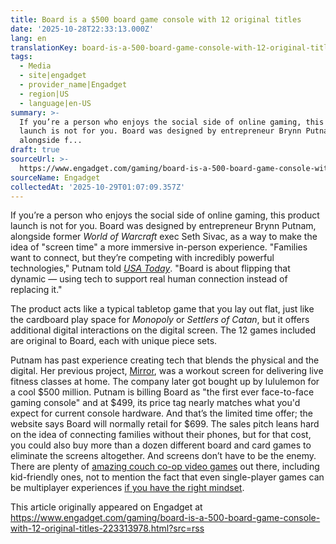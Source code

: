 ```yaml
---
title: Board is a $500 board game console with 12 original titles
date: '2025-10-28T22:33:13.000Z'
lang: en
translationKey: board-is-a-500-board-game-console-with-12-original-titles
tags:
  - Media
  - site|engadget
  - provider_name|Engadget
  - region|US
  - language|en-US
summary: >-
  If you’re a person who enjoys the social side of online gaming, this product
  launch is not for you. Board was designed by entrepreneur Brynn Putnam,
  alongside f...
draft: true
sourceUrl: >-
  https://www.engadget.com/gaming/board-is-a-500-board-game-console-with-12-original-titles-223313978.html?src=rss
sourceName: Engadget
collectedAt: '2025-10-29T01:07:09.357Z'
---
```

If you’re a person who enjoys the social side of online gaming, this product launch is not for you. Board was designed by entrepreneur Brynn Putnam, alongside former _World of Warcraft_ exec Seth Sivac, as a way to make the idea of "screen time" a more immersive in-person experience. "Families want to connect, but they’re competing with incredibly powerful technologies," Putnam told [_USA Today_](https://shopping.yahoo.com/rdlw?merchantId=14bcaa59-fd9f-4864-a7d9-a27d287727bc&siteId=us-engadget&pageId=1p-autolink&contentUuid=a3d97c91-2516-4b2d-b3f3-571fd0f4b810&featureId=text-link&merchantName=USA+TODAY&linkText=USA+Today&custData=eyJzb3VyY2VOYW1lIjoiV2ViLURlc2t0b3AtVmVyaXpvbiIsImxhbmRpbmdVcmwiOiJodHRwczovL3d3dy51c2F0b2RheS5jb20vc3RvcnkvdGVjaC8yMDI1LzEwLzI4L25ldy1jb25zb2xlLW1ha2VzLXNjcmVlbnMtc29jaWFsLzg2OTM0OTI2MDA3LyIsImNvbnRlbnRVdWlkIjoiYTNkOTdjOTEtMjUxNi00YjJkLWIzZjMtNTcxZmQwZjRiODEwIiwib3JpZ2luYWxVcmwiOiJodHRwczovL3d3dy51c2F0b2RheS5jb20vc3RvcnkvdGVjaC8yMDI1LzEwLzI4L25ldy1jb25zb2xlLW1ha2VzLXNjcmVlbnMtc29jaWFsLzg2OTM0OTI2MDA3LyJ9&signature=AQAAAdJ_2mzXpJcOC1gVNWqWX_Bbm70BMtMbrZfT6xA6EFqM&gcReferrer=https%3A%2F%2Fwww.usatoday.com%2Fstory%2Ftech%2F2025%2F10%2F28%2Fnew-console-makes-screens-social%2F86934926007%2F). "Board is about flipping that dynamic — using tech to support real human connection instead of replacing it."

The product acts like a typical tabletop game that you lay out flat, just like the cardboard play space for _Monopoly_ or _Settlers of Catan_, but it offers additional digital interactions on the digital screen. The 12 games included are original to Board, each with unique piece sets. 

Putnam has past experience creating tech that blends the physical and the digital. Her previous project, [Mirror](https://www.engadget.com/2018-09-06-mirror-fitness.html), was a workout screen for delivering live fitness classes at home. The company later got bought up by lululemon for a cool $500 million. Putnam is billing Board as "the first ever face-to-face gaming console" and at $499, its price tag nearly matches what you'd expect for current console hardware. And that’s the limited time offer; the website says Board will normally retail for $699. The sales pitch leans hard on the idea of connecting families without their phones, but for that cost, you could also buy more than a dozen different board and card games to eliminate the screens altogether. And screens don’t have to be the enemy. There are plenty of [amazing couch co-op video games](https://www.engadget.com/gaming/best-co-op-games-for-pc-nintendo-switch-ps-4-and-more-141542259.html) out there, including kid-friendly ones, not to mention the fact that even single-player games can be multiplayer experiences [if you have the right mindset](https://www.engadget.com/gaming/every-puzzle-game-is-a-couch-co-op-game-actually-163024595.html).

This article originally appeared on Engadget at https://www.engadget.com/gaming/board-is-a-500-board-game-console-with-12-original-titles-223313978.html?src=rss
